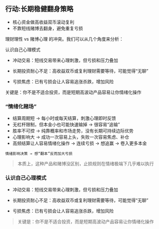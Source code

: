 ## 行动:长期稳健翻身策略
- 核心资金做高收益双币滚动复利
- 不靠短线赌博去翻身，避免重复亏损

理财理性 vs 赌博心理 的冲突。我们可以从几个角度来分析：

认识自己心理模式

- 冲动交易：短线交易带来心理刺激，但亏损和压力叠加

- 长期投资耐心不足：高收益双币或复利理财需要等待，可能觉得“无聊”

- 亏损焦虑：已有亏损会让人容易追涨杀跌，增加风险

关键是：你不是不适合投资，而是短期高波动产品容易让你情绪化操作

### “情绪化赌场”
- 结算周期短 → 每小时或每天结算，刺激心理即时反馈
- 无杠杆限制，但本金小也可能快速输掉 → 很容易“追输”
- 胜率不可控 → 纯靠概率和市场走势，没有长期可持续边际优势
- 心理影响大 → 成功一次容易上头，失败一次容易焦虑、补仓
- 高频结算让人容易情绪化操作 → 连续亏损 → 想追赢 → 卷入更多本金
```
情绪影响决策 → 想“翻本”反而加大亏损
```

> 本质上，这种产品和赌博没区别，止损规则在情绪极端下几乎难以执行

### 认识自己心理模式
- 冲动交易：短线交易带来心理刺激，但亏损和压力叠加

- 长期投资耐心不足：高收益双币或复利理财需要等待，可能觉得“无聊”

- 亏损焦虑：已有亏损会让人容易追涨杀跌，增加风险

> 关键是：你不是不适合投资，而是短期高波动产品容易让你情绪化操作